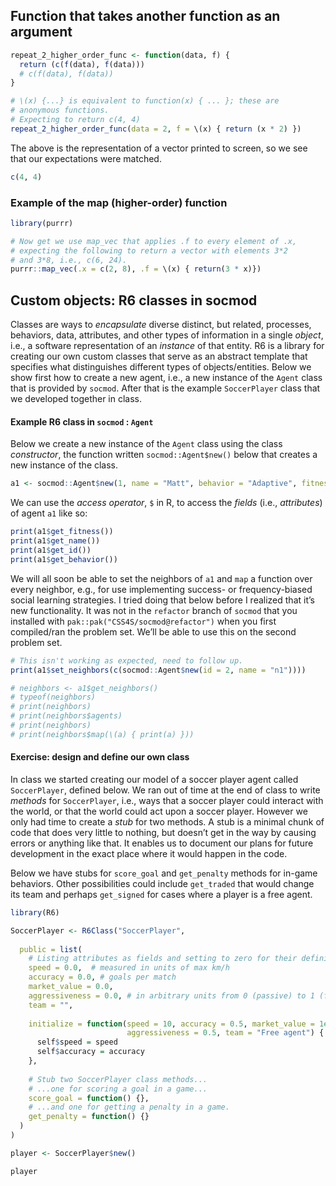 ## Function that takes another function as an argument

```r
repeat_2_higher_order_func <- function(data, f) {
  return (c(f(data), f(data)))
  # c(f(data), f(data))
}

# \(x) {...} is equivalent to function(x) { ... }; these are 
# anonymous functions.
# Expecting to return c(4, 4)
repeat_2_higher_order_func(data = 2, f = \(x) { return (x * 2) }) 
```

The above is the representation of a vector printed to screen, so we see that our expectations were matched.

```r
c(4, 4)
```

### Example of the map (higher-order) function

```r
library(purrr)

# Now get we use map_vec that applies .f to every element of .x,
# expecting the following to return a vector with elements 3*2 
# and 3*8, i.e., c(6, 24).
purrr::map_vec(.x = c(2, 8), .f = \(x) { return(3 * x)})
```

## Custom objects: R6 classes in socmod

Classes are ways to *encapsulate* diverse distinct, but related, processes, behaviors, data, attributes, and other types of information in a single *object*, i.e., a software representation of an *instance* of that entity. R6 is a library for creating our own custom classes that serve as an abstract template that specifies what distinguishes different types of objects/entities. Below we show first how to create a new agent, i.e., a new instance of the `Agent` class that is provided by `socmod`. After that is the example `SoccerPlayer` class that we developed together in class. 

#### Example R6 class in `socmod` : `Agent`

Below we create a new instance of the `Agent` class using the class *constructor*, the function written `socmod::Agent$new()` below that creates a new instance of the class.

```r
a1 <- socmod::Agent$new(1, name = "Matt", behavior = "Adaptive", fitness=1e6)
```

We can use the *access operator*, `$` in R, to access the *fields* (i.e., *attributes*) of agent `a1` like so:

```r
print(a1$get_fitness())
print(a1$get_name())
print(a1$get_id())
print(a1$get_behavior())
```

We will all soon be able to set the neighbors of `a1` and `map` a function over every neighbor, e.g., 
for use implementing success- or frequency-biased social learning strategies. I tried doing that below before I realized that it's new functionality. It was not in the `refactor` branch of `socmod` that you installed with `pak::pak("CSS4S/socmod@refactor")` when you first compiled/ran the problem set. 
We'll be able to use this on the second problem set.

```r
# This isn't working as expected, need to follow up.
print(a1$set_neighbors(c(socmod::Agent$new(id = 2, name = "n1"))))

# neighbors <- a1$get_neighbors()
# typeof(neighbors)
# print(neighbors)
# print(neighbors$agents)
# print(neighbors)
# print(neighbors$map(\(a) { print(a) }))
```

#### Exercise: design and define our own class

In class we started creating our model of a soccer player agent called `SoccerPlayer`,
defined below. We ran out of time at the end of class to write *methods* for `SoccerPlayer`,
i.e., ways that a soccer player could interact with the world, or that the world could act upon a soccer player. However we only had time to create a *stub* for two methods. A stub is a minimal chunk of code that does very little to nothing, but doesn't get in the way by causing errors or anything like that. It enables us to document our plans for future development in the exact place where it would happen in the code. 

Below we have stubs for `score_goal` and `get_penalty` methods for in-game behaviors. Other possibilities could include `get_traded` that would change its team and perhaps `get_signed` for cases where a player is a free agent.


```r
library(R6)

SoccerPlayer <- R6Class("SoccerPlayer",
                        
  public = list(
    # Listing attributes as fields and setting to zero for their definition.
    speed = 0.0,  # measured in units of max km/h
    accuracy = 0.0, # goals per match
    market_value = 0.0, 
    aggressiveness = 0.0, # in arbitrary units from 0 (passive) to 1 (furious)
    team = "",
    
    initialize = function(speed = 10, accuracy = 0.5, market_value = 1e6, 
                          aggressiveness = 0.5, team = "Free agent") {
      self$speed = speed
      self$accuracy = accuracy
    },
    
    # Stub two SoccerPlayer class methods...
    # ...one for scoring a goal in a game...
    score_goal = function() {},
    # ...and one for getting a penalty in a game.
    get_penalty = function() {}
  )
)

player <- SoccerPlayer$new()

player
```
